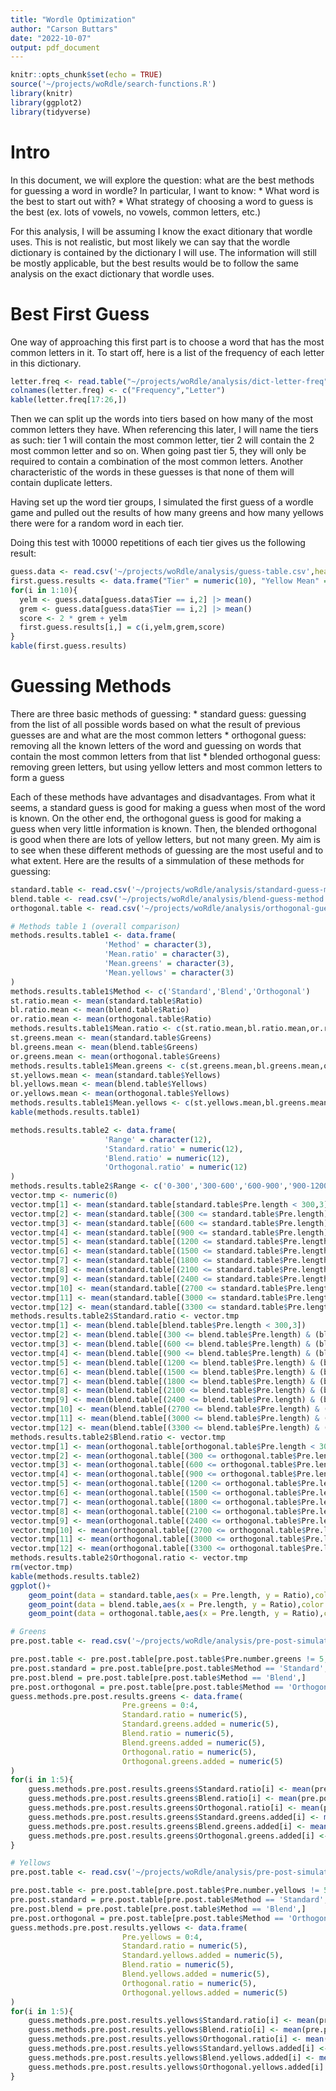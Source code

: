 ```yaml
---
title: "Wordle Optimization"
author: "Carson Buttars"
date: "2022-10-07"
output: pdf_document
---
```


```r
knitr::opts_chunk$set(echo = TRUE)
source('~/projects/woRdle/search-functions.R')
library(knitr)
library(ggplot2)
library(tidyverse)
```

# Intro

In this document, we will explore the question: what are the best methods for guessing a word in wordle?
In particular, I want to know:
  * What word is the best to start out with?
  * What strategy of choosing a word to guess is the best (ex. lots of vowels, no vowels, common letters, etc.)

For this analysis, I will be assuming I know the exact ditionary that wordle uses. 
This is not realistic, but most likely we can say that the wordle dictionary is contained by the dictionary I will use.
The information will still be mostly applicable, but the best results would be to follow the same analysis on the exact dictionary that wordle uses.

# Best First Guess

One way of approaching this first part is to choose a word that has the most common letters in it.
To start off, here is a list of the frequency of each letter in this dictionary.
```r
letter.freq <- read.table("~/projects/woRdle/analysis/dict-letter-freq",sep = " ")
colnames(letter.freq) <- c("Frequency","Letter")
kable(letter.freq[17:26,])
```

Then we can split up the words into tiers based on how many of the most common letters they have.
When referencing this later, I will name the tiers as such: tier 1 will contain the most common letter, tier 2 will contain the 2 most common letter and so on.
When going past tier 5, they will only be required to contain a combination of the most common letters.
Another characteristic of the words in these guesses is that none of them will contain duplicate letters.

Having set up the word tier groups, I simulated the first guess of a wordle game and pulled out the results of how many greens and how many yellows there were for a random word in each tier.

Doing this test with 10000 repetitions of each tier gives us the following result:
```r
guess.data <- read.csv('~/projects/woRdle/analysis/guess-table.csv',header = F)
first.guess.results <- data.frame("Tier" = numeric(10), "Yellow Mean" = numeric(10), "Green Mean" = numeric(10), "Score" = numeric(10))
for(i in 1:10){
  yelm <- guess.data[guess.data$Tier == i,2] |> mean()
  grem <- guess.data[guess.data$Tier == i,2] |> mean()
  score <- 2 * grem + yelm
  first.guess.results[i,] = c(i,yelm,grem,score)
}
kable(first.guess.results)
```

# Guessing Methods

There are three basic methods of guessing:
	* standard guess: guessing from the list of all possible words based on what the result of previous guesses are and what are the most common letters
	* orthogonal guess: removing all the known letters of the word and guessing on words that contain the most common letters from that list
	* blended orthogonal guess: removing green letters, but using yellow letters and most common letters to form a guess

Each of these methods have advantages and disadvantages. 
From what it seems, a standard guess is good for making a guess when most of the word is known.
On the other end, the orthogonal guess is good for making a guess when very little information is known.
Then, the blended orthogonal is good when there are lots of yellow letters, but not many green.
My aim is to see when these different methods of guessing are the most useful and to what extent.
Here are the results of a simmulation of these methods for guessing:

```r
standard.table <- read.csv('~/projects/woRdle/analysis/standard-guess-method.csv')
blend.table <- read.csv('~/projects/woRdle/analysis/blend-guess-method.csv')
orthogonal.table <- read.csv('~/projects/woRdle/analysis/orthogonal-guess-method.csv')

# Methods table 1 (overall comparison)
methods.results.table1 <- data.frame(
				     'Method' = character(3),
				     'Mean.ratio' = character(3),
				     'Mean.greens' = character(3),
				     'Mean.yellows' = character(3)
)
methods.results.table1$Method <- c('Standard','Blend','Orthogonal')
st.ratio.mean <- mean(standard.table$Ratio)
bl.ratio.mean <- mean(blend.table$Ratio)
or.ratio.mean <- mean(orthogonal.table$Ratio)
methods.results.table1$Mean.ratio <- c(st.ratio.mean,bl.ratio.mean,or.ratio.mean)
st.greens.mean <- mean(standard.table$Greens)
bl.greens.mean <- mean(blend.table$Greens)
or.greens.mean <- mean(orthogonal.table$Greens)
methods.results.table1$Mean.greens <- c(st.greens.mean,bl.greens.mean,or.greens.mean)
st.yellows.mean <- mean(standard.table$Yellows)
bl.yellows.mean <- mean(blend.table$Yellows)
or.yellows.mean <- mean(orthogonal.table$Yellows)
methods.results.table1$Mean.yellows <- c(st.yellows.mean,bl.greens.mean,or.yellows.mean)
kable(methods.results.table1)
```

```r
methods.results.table2 <- data.frame(
				     'Range' = character(12),
				     'Standard.ratio' = numeric(12),
				     'Blend.ratio' = numeric(12),
				     'Orthogonal.ratio' = numeric(12)
)
methods.results.table2$Range <- c('0-300','300-600','600-900','900-1200','1200-1500','1500-1800','1800-2100','2100-2400','2400-2700','2700-3000','3000-3300','3300 and up')
vector.tmp <- numeric(0)
vector.tmp[1] <- mean(standard.table[standard.table$Pre.length < 300,3])
vector.tmp[2] <- mean(standard.table[(300 <= standard.table$Pre.length) & (standard.table$Pre.length < 600),3])
vector.tmp[3] <- mean(standard.table[(600 <= standard.table$Pre.length) & (standard.table$Pre.length < 900),3])
vector.tmp[4] <- mean(standard.table[(900 <= standard.table$Pre.length) & (standard.table$Pre.length < 1200),3])
vector.tmp[5] <- mean(standard.table[(1200 <= standard.table$Pre.length) & (standard.table$Pre.length < 1500),3])
vector.tmp[6] <- mean(standard.table[(1500 <= standard.table$Pre.length) & (standard.table$Pre.length < 1800),3])
vector.tmp[7] <- mean(standard.table[(1800 <= standard.table$Pre.length) & (standard.table$Pre.length < 2100),3])
vector.tmp[8] <- mean(standard.table[(2100 <= standard.table$Pre.length) & (standard.table$Pre.length < 2400),3])
vector.tmp[9] <- mean(standard.table[(2400 <= standard.table$Pre.length) & (standard.table$Pre.length < 2700),3])
vector.tmp[10] <- mean(standard.table[(2700 <= standard.table$Pre.length) & (standard.table$Pre.length < 3000),3])
vector.tmp[11] <- mean(standard.table[(3000 <= standard.table$Pre.length) & (standard.table$Pre.length < 3300),3])
vector.tmp[12] <- mean(standard.table[(3300 <= standard.table$Pre.length) & (standard.table$Pre.length < 3800),3])
methods.results.table2$Standard.ratio <- vector.tmp
vector.tmp[1] <- mean(blend.table[blend.table$Pre.length < 300,3])
vector.tmp[2] <- mean(blend.table[(300 <= blend.table$Pre.length) & (blend.table$Pre.length < 600),3])
vector.tmp[3] <- mean(blend.table[(600 <= blend.table$Pre.length) & (blend.table$Pre.length < 900),3])
vector.tmp[4] <- mean(blend.table[(900 <= blend.table$Pre.length) & (blend.table$Pre.length < 1200),3])
vector.tmp[5] <- mean(blend.table[(1200 <= blend.table$Pre.length) & (blend.table$Pre.length < 1500),3])
vector.tmp[6] <- mean(blend.table[(1500 <= blend.table$Pre.length) & (blend.table$Pre.length < 1800),3])
vector.tmp[7] <- mean(blend.table[(1800 <= blend.table$Pre.length) & (blend.table$Pre.length < 2100),3])
vector.tmp[8] <- mean(blend.table[(2100 <= blend.table$Pre.length) & (blend.table$Pre.length < 2400),3])
vector.tmp[9] <- mean(blend.table[(2400 <= blend.table$Pre.length) & (blend.table$Pre.length < 2700),3])
vector.tmp[10] <- mean(blend.table[(2700 <= blend.table$Pre.length) & (blend.table$Pre.length < 3000),3])
vector.tmp[11] <- mean(blend.table[(3000 <= blend.table$Pre.length) & (blend.table$Pre.length < 3300),3])
vector.tmp[12] <- mean(blend.table[(3300 <= blend.table$Pre.length) & (blend.table$Pre.length < 3800),3])
methods.results.table2$Blend.ratio <- vector.tmp
vector.tmp[1] <- mean(orthogonal.table[orthogonal.table$Pre.length < 300,3])
vector.tmp[2] <- mean(orthogonal.table[(300 <= orthogonal.table$Pre.length) & (orthogonal.table$Pre.length < 600),3])
vector.tmp[3] <- mean(orthogonal.table[(600 <= orthogonal.table$Pre.length) & (orthogonal.table$Pre.length < 900),3])
vector.tmp[4] <- mean(orthogonal.table[(900 <= orthogonal.table$Pre.length) & (orthogonal.table$Pre.length < 1200),3])
vector.tmp[5] <- mean(orthogonal.table[(1200 <= orthogonal.table$Pre.length) & (orthogonal.table$Pre.length < 1500),3])
vector.tmp[6] <- mean(orthogonal.table[(1500 <= orthogonal.table$Pre.length) & (orthogonal.table$Pre.length < 1800),3])
vector.tmp[7] <- mean(orthogonal.table[(1800 <= orthogonal.table$Pre.length) & (orthogonal.table$Pre.length < 2100),3])
vector.tmp[8] <- mean(orthogonal.table[(2100 <= orthogonal.table$Pre.length) & (orthogonal.table$Pre.length < 2400),3])
vector.tmp[9] <- mean(orthogonal.table[(2400 <= orthogonal.table$Pre.length) & (orthogonal.table$Pre.length < 2700),3])
vector.tmp[10] <- mean(orthogonal.table[(2700 <= orthogonal.table$Pre.length) & (orthogonal.table$Pre.length < 3000),3])
vector.tmp[11] <- mean(orthogonal.table[(3000 <= orthogonal.table$Pre.length) & (orthogonal.table$Pre.length < 3300),3])
vector.tmp[12] <- mean(orthogonal.table[(3300 <= orthogonal.table$Pre.length) & (orthogonal.table$Pre.length < 3800),3])
methods.results.table2$Orthogonal.ratio <- vector.tmp
rm(vector.tmp)
kable(methods.results.table2)
ggplot()+
	geom_point(data = standard.table,aes(x = Pre.length, y = Ratio),color = 'red')+
	geom_point(data = blend.table,aes(x = Pre.length, y = Ratio),color = 'green')+
	geom_point(data = orthogonal.table,aes(x = Pre.length, y = Ratio),color = 'blue')
```

```r
# Greens
pre.post.table <- read.csv('~/projects/woRdle/analysis/pre-post-simulation-greens.csv',colClasses = c('character','numeric','character','numeric','numeric','numeric','character','numeric','numeric','numeric'))

pre.post.table <- pre.post.table[pre.post.table$Pre.number.greens != 5,]
pre.post.standard = pre.post.table[pre.post.table$Method == 'Standard',]
pre.post.blend = pre.post.table[pre.post.table$Method == 'Blend',]
pre.post.orthogonal = pre.post.table[pre.post.table$Method == 'Orthogonal',]
guess.methods.pre.post.results.greens <- data.frame(
					     Pre.greens = 0:4,
					     Standard.ratio = numeric(5),
					     Standard.greens.added = numeric(5),
					     Blend.ratio = numeric(5),
					     Blend.greens.added = numeric(5),
					     Orthogonal.ratio = numeric(5),
					     Orthogonal.greens.added = numeric(5)
)
for(i in 1:5){
	guess.methods.pre.post.results.greens$Standard.ratio[i] <- mean(pre.post.standard[pre.post.standard$Pre.number.greens == (i - 1),6] / pre.post.standard[pre.post.standard$Pre.number.greens == (i - 1),2])
	guess.methods.pre.post.results.greens$Blend.ratio[i] <- mean(pre.post.blend[pre.post.blend$Pre.number.greens == (i - 1),6] / pre.post.blend[pre.post.blend$Pre.number.greens == (i - 1),2])
	guess.methods.pre.post.results.greens$Orthogonal.ratio[i] <- mean(pre.post.orthogonal[pre.post.orthogonal$Pre.number.greens == (i - 1),6] / pre.post.orthogonal[pre.post.orthogonal$Pre.number.greens == (i - 1),2])
	guess.methods.pre.post.results.greens$Standard.greens.added[i] <- mean(pre.post.standard[pre.post.standard$Pre.number.greens == (i - 1),10] - pre.post.standard[pre.post.standard$Pre.number.greens == (i - 1),4])
	guess.methods.pre.post.results.greens$Blend.greens.added[i] <- mean(pre.post.blend[pre.post.blend$Pre.number.greens == (i - 1),10] - pre.post.blend[pre.post.blend$Pre.number.greens == (i - 1),4])
	guess.methods.pre.post.results.greens$Orthogonal.greens.added[i] <- mean(pre.post.orthogonal[pre.post.orthogonal$Pre.number.greens == (i - 1),10] - pre.post.orthogonal[pre.post.orthogonal$Pre.number.greens == (i - 1),4])
}

# Yellows
pre.post.table <- read.csv('~/projects/woRdle/analysis/pre-post-simulation-yellows.csv',colClasses = c('character','numeric','character','numeric','numeric','numeric','character','numeric','numeric','numeric'))

pre.post.table <- pre.post.table[pre.post.table$Pre.number.yellows != 5,]
pre.post.standard = pre.post.table[pre.post.table$Method == 'Standard',]
pre.post.blend = pre.post.table[pre.post.table$Method == 'Blend',]
pre.post.orthogonal = pre.post.table[pre.post.table$Method == 'Orthogonal',]
guess.methods.pre.post.results.yellows <- data.frame(
					     Pre.yellows = 0:4,
					     Standard.ratio = numeric(5),
					     Standard.yellows.added = numeric(5),
					     Blend.ratio = numeric(5),
					     Blend.yellows.added = numeric(5),
					     Orthogonal.ratio = numeric(5),
					     Orthogonal.yellows.added = numeric(5)
)
for(i in 1:5){
	guess.methods.pre.post.results.yellows$Standard.ratio[i] <- mean(pre.post.standard[pre.post.standard$Pre.number.yellows == (i - 1),6] / pre.post.standard[pre.post.standard$Pre.number.yellows == (i - 1),2])
	guess.methods.pre.post.results.yellows$Blend.ratio[i] <- mean(pre.post.blend[pre.post.blend$Pre.number.yellows == (i - 1),6] / pre.post.blend[pre.post.blend$Pre.number.yellows == (i - 1),2])
	guess.methods.pre.post.results.yellows$Orthogonal.ratio[i] <- mean(pre.post.orthogonal[pre.post.orthogonal$Pre.number.yellows == (i - 1),6] / pre.post.orthogonal[pre.post.orthogonal$Pre.number.yellows == (i - 1),2])
	guess.methods.pre.post.results.yellows$Standard.yellows.added[i] <- mean(pre.post.standard[pre.post.standard$Pre.number.yellows == (i - 1),10] - pre.post.standard[pre.post.standard$Pre.number.yellows == (i - 1),4])
	guess.methods.pre.post.results.yellows$Blend.yellows.added[i] <- mean(pre.post.blend[pre.post.blend$Pre.number.yellows == (i - 1),10] - pre.post.blend[pre.post.blend$Pre.number.yellows == (i - 1),4])
	guess.methods.pre.post.results.yellows$Orthogonal.yellows.added[i] <- mean(pre.post.orthogonal[pre.post.orthogonal$Pre.number.yellows == (i - 1),10] - pre.post.orthogonal[pre.post.orthogonal$Pre.number.yellows == (i - 1),4])
}
```
